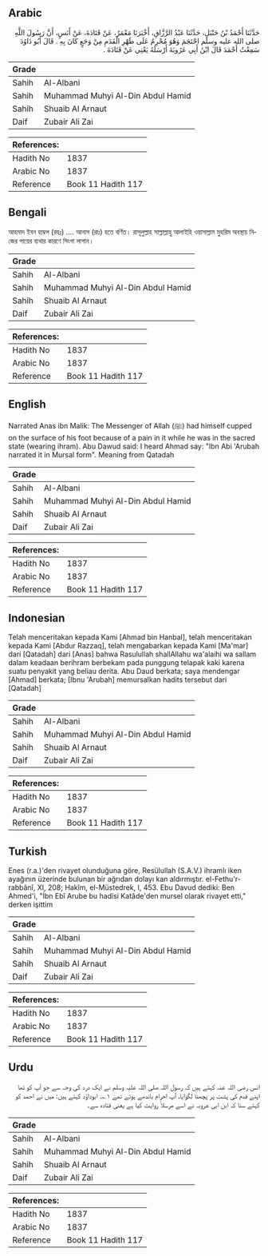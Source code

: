 ## Arabic


<div dir="rtl" lang="ar" style={{fontSize:'larger',backgroundColor:'#f8f9fa',padding:20}}>
حَدَّثَنَا أَحْمَدُ بْنُ حَنْبَلٍ، حَدَّثَنَا عَبْدُ الرَّزَّاقِ، أَخْبَرَنَا مَعْمَرٌ، عَنْ قَتَادَةَ، عَنْ أَنَسٍ، أَنَّ رَسُولَ اللَّهِ صلى الله عليه وسلم احْتَجَمَ وَهُوَ مُحْرِمٌ عَلَى ظَهْرِ الْقَدَمِ مِنْ وَجَعٍ كَانَ بِهِ ‏.‏ قَالَ أَبُو دَاوُدَ سَمِعْتُ أَحْمَدَ قَالَ ابْنُ أَبِي عَرُوبَةَ أَرْسَلَهُ يَعْنِي عَنْ قَتَادَةَ ‏.‏
</div>
<div style={{backgroundColor:'#f8f9fa',padding:20, marginBottom: 10}}><table> <thead> <tr> <th>Grade</th> <th></th> </tr> </thead> <tbody> <tr><td>Sahih</td><td>Al-Albani</td></tr><tr><td>Sahih</td><td>Muhammad Muhyi Al-Din Abdul Hamid</td></tr><tr><td>Sahih</td><td>Shuaib Al Arnaut</td></tr><tr><td>Daif</td><td>Zubair Ali Zai</td></tr></tbody></table><table> <thead> <tr> <th>References:</th> <th></th> </tr> </thead> <tbody><tr><td>Hadith No</td><td>1837</td></tr><tr><td>Arabic No</td><td>1837</td></tr><tr><td>Reference</td><td>Book 11 Hadith 117</td></tr></tbody></table></div>

## Bengali


<div dir="ltr" lang="bn" style={{fontSize:'larger',backgroundColor:'#f8f9fa',padding:20}}>
আহমাদ ইবন হাম্বল (রহঃ) .... আনাস (রাঃ) হতে বর্ণিত। রাসূলুল্লাহ সাল্লাল্লাহু আলাইহি ওয়াসাল্লাম মুহরিম অবস্থায় নিজের পায়ের ব্যথার কারণে সিংগা লাগান।
</div>
<div style={{backgroundColor:'#f8f9fa',padding:20, marginBottom: 10}}><table> <thead> <tr> <th>Grade</th> <th></th> </tr> </thead> <tbody> <tr><td>Sahih</td><td>Al-Albani</td></tr><tr><td>Sahih</td><td>Muhammad Muhyi Al-Din Abdul Hamid</td></tr><tr><td>Sahih</td><td>Shuaib Al Arnaut</td></tr><tr><td>Daif</td><td>Zubair Ali Zai</td></tr></tbody></table><table> <thead> <tr> <th>References:</th> <th></th> </tr> </thead> <tbody><tr><td>Hadith No</td><td>1837</td></tr><tr><td>Arabic No</td><td>1837</td></tr><tr><td>Reference</td><td>Book 11 Hadith 117</td></tr></tbody></table></div>

## English


<div dir="ltr" lang="en" style={{fontSize:'larger',backgroundColor:'#f8f9fa',padding:20}}>
Narrated Anas ibn Malik: The Messenger of Allah (ﷺ) had himself cupped on the surface of his foot because of a pain in it while he was in the sacred state (wearing ihram). Abu Dawud said: I heard Ahmad say: "Ibn Abi 'Arubah narrated it in Mursal form". Meaning from Qatadah
</div>
<div style={{backgroundColor:'#f8f9fa',padding:20, marginBottom: 10}}><table> <thead> <tr> <th>Grade</th> <th></th> </tr> </thead> <tbody> <tr><td>Sahih</td><td>Al-Albani</td></tr><tr><td>Sahih</td><td>Muhammad Muhyi Al-Din Abdul Hamid</td></tr><tr><td>Sahih</td><td>Shuaib Al Arnaut</td></tr><tr><td>Daif</td><td>Zubair Ali Zai</td></tr></tbody></table><table> <thead> <tr> <th>References:</th> <th></th> </tr> </thead> <tbody><tr><td>Hadith No</td><td>1837</td></tr><tr><td>Arabic No</td><td>1837</td></tr><tr><td>Reference</td><td>Book 11 Hadith 117</td></tr></tbody></table></div>

## Indonesian


<div dir="ltr" lang="id" style={{fontSize:'larger',backgroundColor:'#f8f9fa',padding:20}}>
Telah menceritakan kepada Kami [Ahmad bin Hanbal], telah menceritakan kepada Kami [Abdur Razzaq], telah mengabarkan kepada Kami [Ma'mar] dari [Qatadah] dari [Anas] bahwa Rasulullah shallAllahu wa'alaihi wa sallam dalam keadaan berihram berbekam pada punggung telapak kaki karena suatu penyakit yang beliau derita. Abu Daud berkata; saya mendengar [Ahmad] berkata; [Ibnu 'Arubah] memursalkan hadits tersebut dari [Qatadah]
</div>
<div style={{backgroundColor:'#f8f9fa',padding:20, marginBottom: 10}}><table> <thead> <tr> <th>Grade</th> <th></th> </tr> </thead> <tbody> <tr><td>Sahih</td><td>Al-Albani</td></tr><tr><td>Sahih</td><td>Muhammad Muhyi Al-Din Abdul Hamid</td></tr><tr><td>Sahih</td><td>Shuaib Al Arnaut</td></tr><tr><td>Daif</td><td>Zubair Ali Zai</td></tr></tbody></table><table> <thead> <tr> <th>References:</th> <th></th> </tr> </thead> <tbody><tr><td>Hadith No</td><td>1837</td></tr><tr><td>Arabic No</td><td>1837</td></tr><tr><td>Reference</td><td>Book 11 Hadith 117</td></tr></tbody></table></div>

## Turkish


<div dir="ltr" lang="tr" style={{fontSize:'larger',backgroundColor:'#f8f9fa',padding:20}}>
Enes (r.a.)'den rivayet olunduğuna göre, Resülullah (S.A.V.) ihramlı iken ayağının üzerinde bulunan bir ağrıdan dolayı kan aldırmıştır. el-Fethu'r-rabbânî, XI, 208; Hakîm, el-Müstedrek, I, 453. Ebu Davud dediki: Ben Ahmed'i, "İbn Ebî Arube bu hadisi Katâde'den mursel olarak rivayet etti," derken işittim
</div>
<div style={{backgroundColor:'#f8f9fa',padding:20, marginBottom: 10}}><table> <thead> <tr> <th>Grade</th> <th></th> </tr> </thead> <tbody> <tr><td>Sahih</td><td>Al-Albani</td></tr><tr><td>Sahih</td><td>Muhammad Muhyi Al-Din Abdul Hamid</td></tr><tr><td>Sahih</td><td>Shuaib Al Arnaut</td></tr><tr><td>Daif</td><td>Zubair Ali Zai</td></tr></tbody></table><table> <thead> <tr> <th>References:</th> <th></th> </tr> </thead> <tbody><tr><td>Hadith No</td><td>1837</td></tr><tr><td>Arabic No</td><td>1837</td></tr><tr><td>Reference</td><td>Book 11 Hadith 117</td></tr></tbody></table></div>

## Urdu


<div dir="rtl" lang="ur" style={{fontSize:'larger',backgroundColor:'#f8f9fa',padding:20}}>
انس رضی اللہ عنہ کہتے ہیں کہ رسول اللہ صلی اللہ علیہ وسلم نے ایک درد کی وجہ سے جو آپ کو تھا اپنے قدم کی پشت پر پچھنا لگوایا، آپ احرام باندھے ہوئے تھے ۱؎۔ ابوداؤد کہتے ہیں: میں نے احمد کو کہتے سنا کہ ابن ابی عروبہ نے اسے مرسلاً روایت کیا ہے یعنی قتادہ سے۔
</div>
<div style={{backgroundColor:'#f8f9fa',padding:20, marginBottom: 10}}><table> <thead> <tr> <th>Grade</th> <th></th> </tr> </thead> <tbody> <tr><td>Sahih</td><td>Al-Albani</td></tr><tr><td>Sahih</td><td>Muhammad Muhyi Al-Din Abdul Hamid</td></tr><tr><td>Sahih</td><td>Shuaib Al Arnaut</td></tr><tr><td>Daif</td><td>Zubair Ali Zai</td></tr></tbody></table><table> <thead> <tr> <th>References:</th> <th></th> </tr> </thead> <tbody><tr><td>Hadith No</td><td>1837</td></tr><tr><td>Arabic No</td><td>1837</td></tr><tr><td>Reference</td><td>Book 11 Hadith 117</td></tr></tbody></table></div>